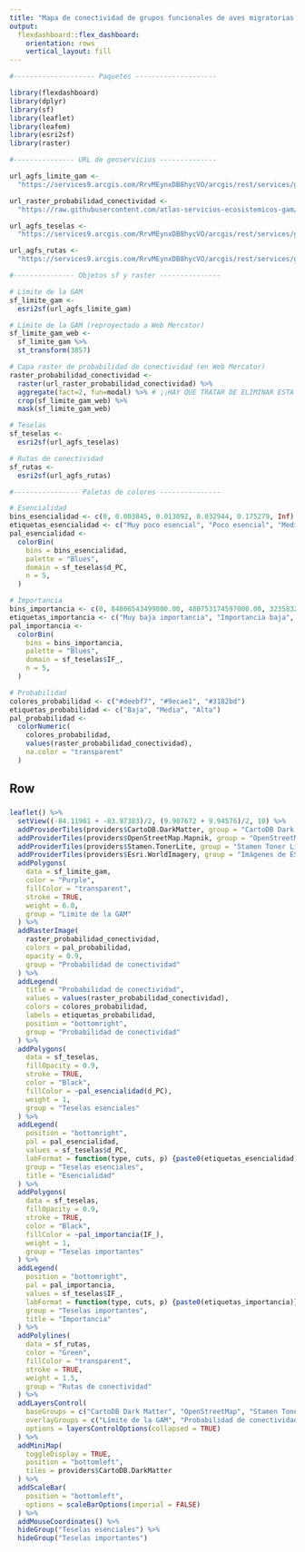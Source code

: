 ```yaml
---
title: "Mapa de conectividad de grupos funcionales de aves migratorias en la Gran Área Metropolitana"
output: 
  flexdashboard::flex_dashboard:
    orientation: rows
    vertical_layout: fill
---
```


```r
#-------------------- Paquetes --------------------

library(flexdashboard)
library(dplyr)
library(sf)
library(leaflet)
library(leafem)
library(esri2sf)
library(raster)

#--------------- URL de geoservicios --------------

url_agfs_limite_gam <-
  "https://services9.arcgis.com/RrvMEynxDB8hycVO/arcgis/rest/services/gam_limite_gam/FeatureServer/0"

url_raster_probabilidad_conectividad <-
  "https://raw.githubusercontent.com/atlas-servicios-ecosistemicos-gam/datos-conectividad/master/gam/migratorias/PROBABILIDAD_CONECTIVDAD_MIGRATORIAS_WEB.TIF"

url_agfs_teselas <-
  "https://services9.arcgis.com/RrvMEynxDB8hycVO/arcgis/rest/services/gam_conectividad_parches_importantes_esenciales_migratorias/FeatureServer/0"

url_agfs_rutas <-
  "https://services9.arcgis.com/RrvMEynxDB8hycVO/arcgis/rest/services/gam_conectividad_rutas_conectividad_migratorias/FeatureServer/0"

#--------------- Objetos sf y raster ---------------

# Límite de la GAM
sf_limite_gam <-
  esri2sf(url_agfs_limite_gam)

# Límite de la GAM (reproyectado a Web Mercator)
sf_limite_gam_web <- 
  sf_limite_gam %>%
  st_transform(3857)

# Capa raster de probabilidad de conectividad (en Web Mercator)
raster_probabilidad_conectividad <-
  raster(url_raster_probabilidad_conectividad) %>%
  aggregate(fact=2, fun=modal) %>% # ¡¡HAY QUE TRATAR DE ELIMINAR ESTA AGRUPACIÓN. PODRÍA FUNCIONAR AL USAR MÁS MEMORIA LINUX!!
  crop(sf_limite_gam_web) %>%
  mask(sf_limite_gam_web)

# Teselas
sf_teselas <- 
  esri2sf(url_agfs_teselas)

# Rutas de conectividad
sf_rutas <- 
  esri2sf(url_agfs_rutas)

#---------------- Paletas de colores ---------------

# Esencialidad
bins_esencialidad <- c(0, 0.003845, 0.013092, 0.032944, 0.175279, Inf)
etiquetas_esencialidad <- c("Muy poco esencial", "Poco esencial", "Medianamente esencial", "Esencial", "Altamente esencial")
pal_esencialidad <- 
  colorBin(
    bins = bins_esencialidad,
    palette = "Blues", 
    domain = sf_teselas$d_PC,
    n = 5,
  )

# Importancia
bins_importancia <- c(0, 84806543499800.00, 480753174597000.00, 3235832212730000.00, 8001764099380000.00, Inf)
etiquetas_importancia <- c("Muy baja importancia", "Importancia baja", "Importancia media", "Alta importancia", "Muy alta importancia")
pal_importancia <- 
  colorBin(
    bins = bins_importancia,
    palette = "Blues", 
    domain = sf_teselas$IF_,
    n = 5,
  )

# Probabilidad
colores_probabilidad <- c("#deebf7", "#9ecae1", "#3182bd")
etiquetas_probabilidad <- c("Baja", "Media", "Alta")
pal_probabilidad <- 
  colorNumeric(
    colores_probabilidad, 
    values(raster_probabilidad_conectividad),
    na.color = "transparent"
  )

```

Row
-----------------------------------------------------------------------

### 

```r

leaflet() %>%
  setView((-84.11961 + -83.97383)/2, (9.907672 + 9.94576)/2, 10) %>%
  addProviderTiles(providers$CartoDB.DarkMatter, group = "CartoDB Dark Matter") %>%
  addProviderTiles(providers$OpenStreetMap.Mapnik, group = "OpenStreetMap") %>%
  addProviderTiles(providers$Stamen.TonerLite, group = "Stamen Toner Lite") %>%
  addProviderTiles(providers$Esri.WorldImagery, group = "Imágenes de ESRI") %>%
  addPolygons(
    data = sf_limite_gam,
    color = "Purple",
    fillColor = "transparent",
    stroke = TRUE,
    weight = 6.0,
    group = "Límite de la GAM"
  ) %>%
  addRasterImage(
    raster_probabilidad_conectividad, 
    colors = pal_probabilidad,
    opacity = 0.9,
    group = "Probabilidad de conectividad"
  ) %>%  
  addLegend(
    title = "Probabilidad de conectividad", 
    values = values(raster_probabilidad_conectividad),
    colors = colores_probabilidad,
    labels = etiquetas_probabilidad,
    position = "bottomright",
    group = "Probabilidad de conectividad"
  ) %>%  
  addPolygons(
    data = sf_teselas,
    fillOpacity = 0.9,
    stroke = TRUE,
    color = "Black",
    fillColor = ~pal_esencialidad(d_PC),
    weight = 1,
    group = "Teselas esenciales"
  ) %>%
  addLegend(
    position = "bottomright",
    pal = pal_esencialidad,
    values = sf_teselas$d_PC,
    labFormat = function(type, cuts, p) {paste0(etiquetas_esencialidad)},
    group = "Teselas esenciales",
    title = "Esencialidad"
  ) %>%    
  addPolygons(
    data = sf_teselas,
    fillOpacity = 0.9,
    stroke = TRUE,
    color = "Black",
    fillColor = ~pal_importancia(IF_),
    weight = 1,
    group = "Teselas importantes"
  ) %>%
  addLegend(
    position = "bottomright",
    pal = pal_importancia,
    values = sf_teselas$IF_,
    labFormat = function(type, cuts, p) {paste0(etiquetas_importancia)},
    group = "Teselas importantes",
    title = "Importancia"
  ) %>%    
  addPolylines(
    data = sf_rutas,
    color = "Green",
    fillColor = "transparent",
    stroke = TRUE,
    weight = 1.5,
    group = "Rutas de conectividad"
  ) %>%
  addLayersControl(
    baseGroups = c("CartoDB Dark Matter", "OpenStreetMap", "Stamen Toner Lite", "Imágenes de ESRI"),
    overlayGroups = c("Límite de la GAM", "Probabilidad de conectividad", "Teselas esenciales", "Teselas importantes", "Rutas de conectividad"),
    options = layersControlOptions(collapsed = TRUE)    
  ) %>%  
  addMiniMap(
    toggleDisplay = TRUE,
    position = "bottomleft",
    tiles = providers$CartoDB.DarkMatter
  ) %>%
  addScaleBar(
    position = "bottomleft",
    options = scaleBarOptions(imperial = FALSE)
  ) %>%
  addMouseCoordinates() %>%
  hideGroup("Teselas esenciales") %>%
  hideGroup("Teselas importantes")

```